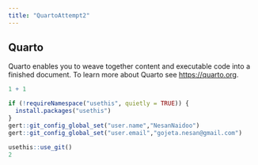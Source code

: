 ---
title: "QuartoAttempt2"
---

## Quarto

Quarto enables you to weave together content and executable code into a finished document. To learn more about Quarto see <https://quarto.org>.

```{r}
1 + 1
```


```{r}
if (!requireNamespace("usethis", quietly = TRUE)) {
  install.packages("usethis")
}
gert::git_config_global_set("user.name","NesanNaidoo")
gert::git_config_global_set("user.email","gojeta.nesan@gmail.com")

usethis::use_git()
2
```

